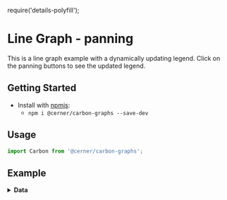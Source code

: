 require('details-polyfill');

# Line Graph - panning

This is a line graph example with a dynamically updating legend. Click on the panning buttons to see the updated legend.

## Getting Started

- Install with [npmjs](https://www.npmjs.com):
  - `npm i @cerner/carbon-graphs --save-dev`

## Usage
```js
import Carbon from '@cerner/carbon-graphs';
```

## Example
<LineGraphPanning />

<details>
<summary style={{ fontSize: 24 }}>
<b>Data</b>
</summary>

### Graph Config object
<GraphConfig />

### Data object
#### Initial data
<initialData />

#### Updated data
<updatedData />
</details>
